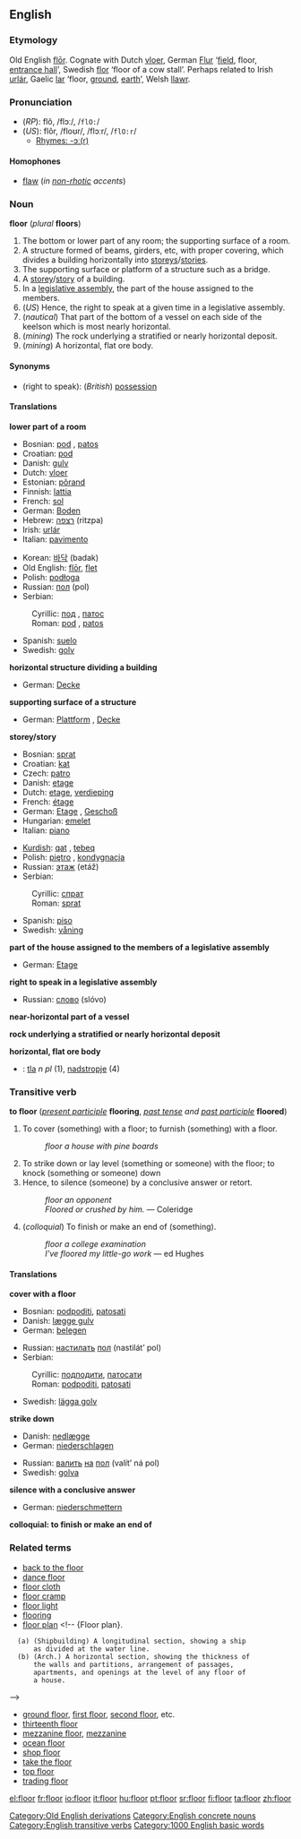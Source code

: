 ==English==

{{rank|main|q|greatly|981|floor|example|class|century}}

===Etymology===
Old English [[flor|flōr]].  Cognate with Dutch [[vloer]], German [[Flur]] ‘[[field]], floor, [[entrance hall]]’, Swedish [[flor]] ‘floor of a cow stall’.  Perhaps related to Irish [[urlár]],  Gaelic [[lar]] ‘floor, [[ground]], [[earth]]’, Welsh [[llawr]].
[[Category:Old English derivations]]

===Pronunciation===
*(''RP''): flô, /flɔː/, /<tt>flO:</tt>/
*(''US''): flôr, /floʊr/, /flɔːr/, /<tt>flO:r</tt>/
**[[rhymes:English:-ɔː(r)|Rhymes: -ɔː(r)]]

====Homophones====
*[[flaw]] (''in [[non-rhotic]] accents'')

===Noun===
'''floor''' (''plural'' '''floors''')

#The bottom or lower part of any room; the supporting surface of a room.
#A structure formed of beams, girders, etc, with proper covering, which divides a building horizontally into [[storey]]s/[[story|stories]].
#The supporting surface or platform of a structure such as a bridge.
#A [[storey]]/[[story]] of a building.
#In a [[legislative assembly]], the part of the house assigned to the members.
#(''US'') Hence, the right to speak at a given time in a legislative assembly.
#(''nautical'') That part of the bottom of a vessel on each side of the keelson which is most nearly horizontal.
#(''mining'') The rock underlying a stratified or nearly horizontal deposit.
#(''mining'') A horizontal, flat ore body.

====Synonyms====
*(right to speak): (''British'') [[possession]]

====Translations====
'''lower part of a room'''
{{top}}
*Bosnian: [[pod#Bosnian|pod]] {{m}}, [[patos#Bosnian|patos]] {{m}}
*Croatian: [[pod#Croatian|pod]] {{m}}
*Danish: [[gulv]] {{n}}
*Dutch: [[vloer]]
*Estonian: [[põrand]]
*Finnish: [[lattia]]
*French: [[sol]] {{m}}
*German: [[Boden]] {{m}}
*Hebrew: [[רצפה]] (ritzpa) {{f}}
*Irish: [[urlár]] {{m}}
*Italian: [[pavimento]] {{m}}
{{mid}}
*Korean: [[바닥]] (badak)
*Old English: [[flor|flōr]], [[flet]]
*Polish: [[podłoga]] {{f}}
*Russian: [[пол#Russian|пол]] (pol) {{m}}
*Serbian:
:Cyrillic: [[под#Serbian|под]] {{m}}, [[патос#Serbian|патос]] {{m}}
:Roman: [[pod#Serbian|pod]] {{m}}, [[patos#Serbian|patos]] {{m}}
*Spanish: [[suelo]] {{m}}
*Swedish: [[golv]] {{n}}
{{bottom}}

'''horizontal structure dividing a building'''
{{top}}
*German: [[Decke]] {{f}}
{{mid}}
{{bottom}}

'''supporting surface of a structure'''
{{top}}
*German: [[Plattform]] {{f}}, [[Decke]] {{f}}
{{mid}}
{{bottom}}

'''storey/story'''
{{top}}
*Bosnian: [[sprat#Bosnian|sprat]] {{m}}
*Croatian: [[kat#Croatian|kat]] {{m}}
*Czech: [[patro]]
*Danish: [[etage]] {{c}}
*Dutch: [[etage]], [[verdieping]]
*French: [[étage]] {{f}}
*German: [[Etage]] {{f}}, [[Geschoß]] {{n}}
*Hungarian: [[emelet]]
*Italian: [[piano#Italian|piano]] {{m}}
{{mid}}
*[[Kurdish]]: [[qat]] {{f}}, [[tebeq]] {{f}}
*Polish: [[piętro]] {{n}}, [[kondygnacja]] {{f}}
*Russian: [[этаж]] (etáž) {{m}}
*Serbian:
:Cyrillic: [[спрат#Serbian|спрат]] {{m}}
:Roman: [[sprat#Serbian|sprat]] {{m}}
*Spanish: [[piso]] {{m}}
*Swedish: [[våning]] {{c}}
{{bottom}}

'''part of the house assigned to the members of a legislative assembly'''
{{top}}
*German: [[Etage]] {{f}}
{{mid}}
{{bottom}}

'''right to speak in a legislative assembly'''
{{top}}
{{mid}}
*Russian: [[слово]] (slóvo) {{n}}
{{bottom}}

'''near-horizontal part of a vessel'''
{{top}}
{{mid}}
{{bottom}}

'''rock underlying a stratified or nearly horizontal deposit'''
{{top}}
{{mid}}
{{bottom}}

'''horizontal, flat ore body'''
{{top}}
{{mid}}
{{bottom}}

{{checktrans}}
*{{ttbc|Slovene}}: [[tla]] ''n pl'' (1), [[nadstropje]] {{n}} (4)

===Transitive verb===
'''to floor''' (''[[present participle]]'' '''flooring''', ''[[past tense]] and [[past participle]]'' '''floored''')

#To cover (something) with a floor; to furnish (something) with a floor.
#:''floor a house with pine boards''
#To strike down or lay level (something or someone) with the floor; to knock (something or someone) down
#Hence, to silence (someone) by a conclusive answer or retort.
#:''floor an opponent''
#:''Floored or crushed by him.'' &mdash; Coleridge
#(''colloquial'') To finish or make an end of (something).
#:''floor a college examination''
#:''I've floored my little-go work'' &mdash; ed Hughes

====Translations====

'''cover with a floor'''
{{top}}
*Bosnian: [[podpoditi#Bosnian|podpoditi]], [[patosati#Bosnian|patosati]]
*Danish: [[lægge gulv]]
*German: [[belegen]]
{{mid}}
*Russian: [[настилать]] [[пол#Russian|пол]] (nastilát’ pol)
*Serbian:
:Cyrillic: [[подподити#Serbian|подподити]], [[патосати#Serbian|патосати]]
:Roman: [[podpoditi#Serbian|podpoditi]], [[patosati#Serbian|patosati]]
*Swedish: [[lägga golv]]
{{bottom}}

'''strike down'''
{{top}}
*Danish: [[nedlægge]]
*German: [[niederschlagen]]
{{mid}}
*Russian: [[валить]] [[на]] [[пол#Russian|пол]] (valít’ ná pol)
*Swedish: [[golva]]
{{bottom}}

'''silence with a conclusive answer'''
{{top}}
*German: [[niederschmettern]]
{{mid}}
{{bottom}}

'''colloquial: to finish or make an end of'''
{{top}}
{{mid}}
{{bottom}}

===Related terms===
*[[back to the floor]]
*[[dance floor]]
*[[floor cloth]] <!--{Floor cloth}, a heavy fabric, painted, varnished, or saturated, with waterproof material, for covering floors; oilcloth. -->
*[[floor cramp]] <!--{Floor cramp}, an implement for tightening the seams of floor boards before nailing them in position. -->
*[[floor light]] <!-- {Floor light}, a frame with glass panes in a floor. -->
*[[flooring]]
*[[floor plan]] <!-- {Floor plan}. 
   (a) (Shipbuilding) A longitudinal section, showing a ship
       as divided at the water line.
   (b) (Arch.) A horizontal section, showing the thickness of
       the walls and partitions, arrangement of passages,
       apartments, and openings at the level of any floor of
       a house.
-->
*[[ground floor]], [[first floor]], [[second floor]], etc.
*[[thirteenth floor]]
*[[mezzanine floor]], [[mezzanine]]
*[[ocean floor]]
*[[shop floor]]
*[[take the floor]]
*[[top floor]]
*[[trading floor]]

[[Category:English concrete nouns]]
[[Category:English transitive verbs]]

[[Category:1000 English basic words]]

[[el:floor]]
[[fr:floor]]
[[io:floor]]
[[it:floor]]
[[hu:floor]]
[[pt:floor]]
[[sr:floor]]
[[fi:floor]]
[[ta:floor]]
[[zh:floor]]